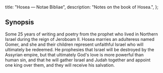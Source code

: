   title: "Hosea — Notae Bibliae",
  description: "Notes on the book of Hosea.",
};

<Initial text="Hosea"/>

## Synopsis

Some 25 years of writing and poetry from the prophet <Definition lang="hebrew" anchor="hoshea" text="Hosea"/> who lived in Northern Israel during the reign of Jeroboam II. Hosea marries an adulteress named Gomer, and she and their children represent unfaithful Israel who will ultimately be redeemed. He prophesies that Israel will be destroyed by the Assyrian empire, but that ultimately God's love is more powerful than human sin, and that he will gather Israel and Judah together and appoint one king over them, and they will receive his salvation.
